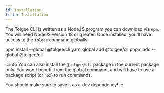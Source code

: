 ```yaml
---
id: installation
title: Installation
---
```



<Experimental/>

The Tolgee CLI is written as a NodeJS program you can download via `npm`. You will need NodeJS version 18 or greater.
Once installed, you'll have access to the `tolgee` command globally.

<Tabs>
  <TabItem value="npm" label="NPM" default>
    <CodeBlock language="bash">
      npm install --global @tolgee/cli
    </CodeBlock>
  </TabItem>
  <TabItem value="yarn" label="Yarn">
    <CodeBlock language="bash">
      yarn global add @tolgee/cli
    </CodeBlock>
  </TabItem>
  <TabItem value="pnpm" label="pnpm">
    <CodeBlock language="bash">
      pnpm add --global @tolgee/cli
    </CodeBlock>
  </TabItem>
</Tabs>

:::info
You can also install the `@tolgee/cli` package in the current package only. You won't benefit from the global command,
and will have to use a package script (or `npx`) to run commands.

You should make sure to save it as a dev dependency!
:::
